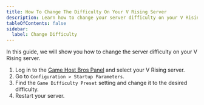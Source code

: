 ```yaml
---
title: How To Change The Difficulty On Your V Rising Server
description: Learn how to change your server difficulty on your V Rising server.
tableOfContents: false
sidebar:
  label: Change Difficulty
---
```


In this guide, we will show you how to change the server difficulty on your V Rising server.

1. Log in to the [Game Host Bros Panel](https://panel.gamehostbros.com/) and select your V Rising server.
2. Go to `Configuration > Startup Parameters`.
3. Find the `Game Difficulty Preset` setting and change it to the desired difficulty.
4. Restart your server.